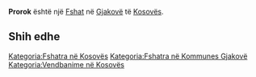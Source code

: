 {{Fshat në Kosovës
 | Emri                = Prorok
| srp_N_name = Prorok
| srp_N_FULL_NAME_RO = Prorok
| srp_N_FULL_NAME_ND_RO = Prorok
| srp_N_SORT_NAME_RG = PROROK
| srp_N_FULL_NAME_RG = Prorok
| srp_N_FULL_NAME_ND_RG = Prorok
| std_V_name = Prerok
| std_V_FULL_NAME_RO = Prerok
| std_V_FULL_NAME_ND_RO = Prerok
| std_V_SORT_NAME_RG = PREROK
| std_V_FULL_NAME_RG = Prerok
| std_V_FULL_NAME_ND_RG = Prerok

 | Emri (Rasa dhanore) = 
 | Figura              = 
 | Shteti              = Kosovo
 | Komuna              = Gjakovë
 | Kodi postar         = 
 | Sipërfaqja          = 

 | Popullsia           = 

 | Regj. i popullsisë  = 
 | Dend. e popullsisë  = 
 | Faqja zyrtare       = 
 <!--- Koordinatat ----> 
 | Gjerësia            = 42.376944
 | Gjatësia            = 21.033056
 | Lartësia            = 
}}
'''Prorok''' është një [[Fshat]] në [[Gjakovë]] të [[Kosovës]].

<!-- == Gjeografia == -->
<!-- == Historia == -->
<!-- == Demografia == -->
== Shih edhe ==
{{Komuna Gjakovë}}
{{Kosovo-Administrata-Cung}}

[[Kategoria:Fshatra në Kosovës]]
[[Kategoria:Fshatra në Kommunes Gjakovë]]
[[Kategoria:Vendbanime në Kosovës]]